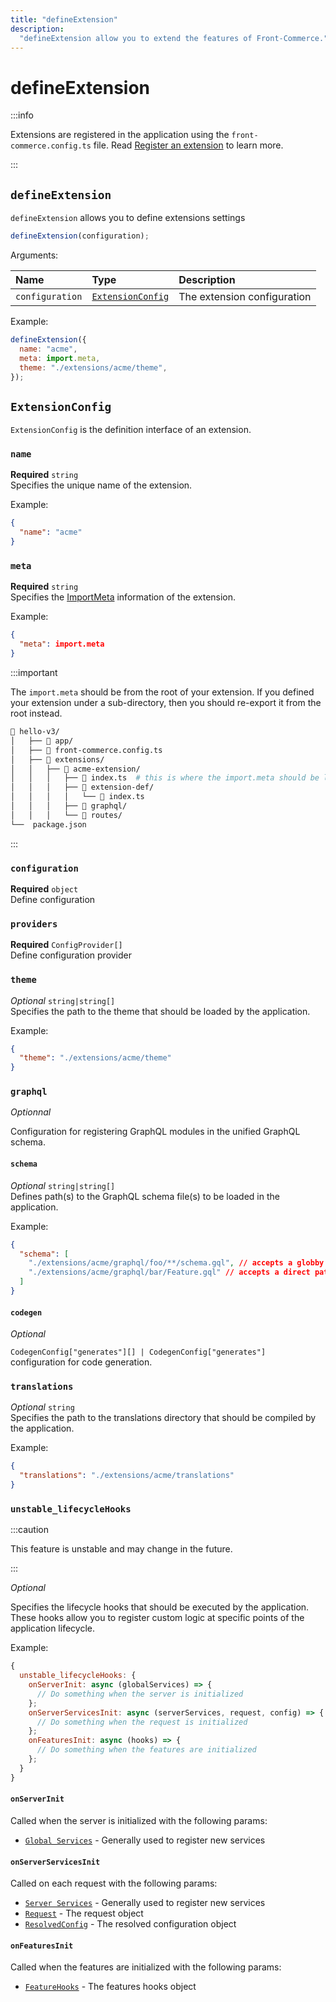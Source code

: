 ```yaml
---
title: "defineExtension"
description:
  "defineExtension allow you to extend the features of Front-Commerce."
---
```


# defineExtension

:::info

Extensions are registered in the application using the
`front-commerce.config.ts` file. Read
[Register an extension](/docs/3.x/guides/register-an-extension) to learn more.

:::

## `defineExtension`

`defineExtension` allows you to define extensions settings

```js
defineExtension(configuration);
```

Arguments:

| Name            | Type                                  | Description                 |
| :-------------- | :------------------------------------ | :-------------------------- |
| `configuration` | [`ExtensionConfig`](#extensionconfig) | The extension configuration |

Example:

```js
defineExtension({
  name: "acme",
  meta: import.meta,
  theme: "./extensions/acme/theme",
});
```

## `ExtensionConfig`

`ExtensionConfig` is the definition interface of an extension.

### `name`

**Required** `string` <br />Specifies the unique name of the extension.

Example:

```json
{
  "name": "acme"
}
```

### `meta`

<SinceVersion tag="3.4" />

**Required** `string` <br />Specifies the
[ImportMeta](https://developer.mozilla.org/en-US/docs/Web/JavaScript/Reference/Operators/import.meta)
information of the extension.

Example:

```json
{
  "meta": import.meta
}
```

:::important

The `import.meta` should be from the root of your extension. If you defined your
extension under a sub-directory, then you should re-export it from the root
instead.

```graphql
📁 hello-v3/
│   ├── 📁 app/
│   ├── 📄 front-commerce.config.ts
│   ├── 📁 extensions/
│   │   ├── 📁 acme-extension/
│   │   │   ├── 📄 index.ts  # this is where the import.meta should be located
│   │   │   ├── 📁 extension-def/
│   │   │   │   └── 📄 index.ts
│   │   │   ├── 📁 graphql/
│   │   │   └── 📁 routes/
└──  package.json
```

:::

### `configuration`

**Required** `object` <br />Define configuration

### `providers`

**Required** `ConfigProvider[]` <br />Define configuration provider

### `theme`

_Optional_ `string|string[]` <br />Specifies the path to the theme that should
be loaded by the application.

Example:

```json
{
  "theme": "./extensions/acme/theme"
}
```

### `graphql`

_Optionnal_

Configuration for registering GraphQL modules in the unified GraphQL schema.

#### `schema`

_Optional_ `string|string[]`<br />Defines path(s) to the GraphQL schema file(s)
to be loaded in the application.

Example:

```json
{
  "schema": [
    "./extensions/acme/graphql/foo/**/schema.gql", // accepts a globby pattern
    "./extensions/acme/graphql/bar/Feature.gql" // accepts a direct path
  ]
}
```

#### `codegen`

_Optional_

`CodegenConfig["generates"][] | CodegenConfig["generates"]`<br />configuration
for code generation.

### `translations`

_Optional_ `string` <br />Specifies the path to the translations directory that
should be compiled by the application.

Example:

```json
{
  "translations": "./extensions/acme/translations"
}
```

### `unstable_lifecycleHooks`

:::caution

This feature is unstable and may change in the future.

:::

_Optional_

Specifies the lifecycle hooks that should be executed by the application. These
hooks allow you to register custom logic at specific points of the application
lifecycle.

Example:

```js
{
  unstable_lifecycleHooks: {
    onServerInit: async (globalServices) => {
      // Do something when the server is initialized
    };
    onServerServicesInit: async (serverServices, request, config) => {
      // Do something when the request is initialized
    };
    onFeaturesInit: async (hooks) => {
      // Do something when the features are initialized
    };
  }
}
```

#### `onServerInit`

<SinceVersion tag="3.6" />

Called when the server is initialized with the following params:

- [`Global Services`](./services#global-services) - Generally used to register
  new services

#### `onServerServicesInit`

Called on each request with the following params:

- [`Server Services`](./services#server-services) - Generally used to register
  new services
- [`Request`](https://developer.mozilla.org/en-US/docs/Web/API/Request) - The
  request object
- [`ResolvedConfig`](/docs/3.x/guides/configuration/add-a-configuration-provider) -
  The resolved configuration object

#### `onFeaturesInit`

Called when the features are initialized with the following params:

- [`FeatureHooks`](./extension-features#feature-hooks) - The features hooks
  object
